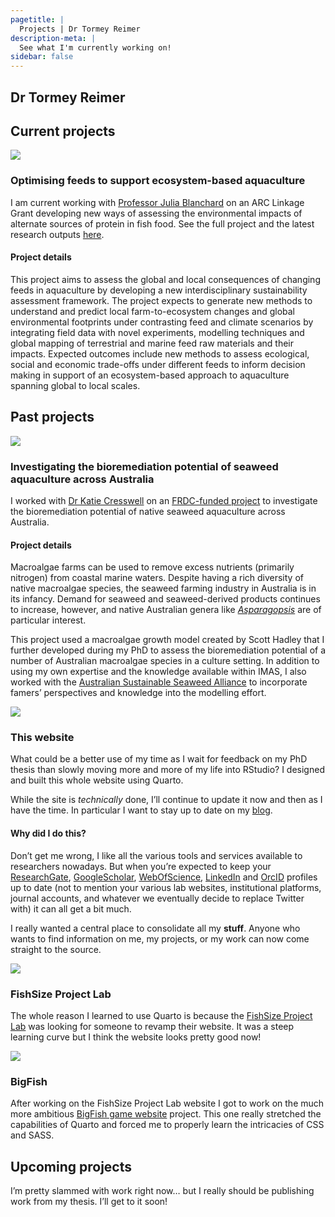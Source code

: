 ```yaml
---
pagetitle: |
  Projects | Dr Tormey Reimer
description-meta: |
  See what I'm currently working on!
sidebar: false
---
```

::: {.column-screen .hero-img .hero-strip-page .align-items-end}
# Dr Tormey Reimer {.maintitle .hero-text-page}
:::

## Current projects

::: {.grid .justify-content-space-evenly .align-items-center}
:::: {.g-col-12 .g-col-lg-4 .text-center}
![](resources/images/aquafeed.jpg){fig-alt="Aquafeed pellets being fed to a pen of fish"}
::::

:::: {.g-col-12 .g-col-lg-8 .text-center}
### Optimising feeds to support ecosystem-based aquaculture

I am current working with [Professor Julia Blanchard](https://discover.utas.edu.au/Julia.Blanchard) on an ARC Linkage Grant developing new ways of assessing the environmental impacts of alternate sources of protein in fish food. See the full project and the latest research outputs [here](https://sustainableaquafeedsproject.org/).
::::

:::: g-col-12
#### Project details

This project aims to assess the global and local consequences of changing feeds in aquaculture by developing a new interdisciplinary sustainability assessment framework. The project expects to generate new methods to understand and predict local farm-to-ecosystem changes and global environmental footprints under contrasting feed and climate scenarios by integrating field data with novel experiments, modelling techniques and global mapping of terrestrial and marine feed raw materials and their impacts. Expected outcomes include new methods to assess ecological, social and economic trade-offs under different feeds to inform decision making in support of an ecosystem-based approach to aquaculture spanning global to local scales.
::::
:::

## Past projects

::: {.grid .justify-content-space-evenly .align-items-center}
:::: {.g-col-12 .g-col-lg-4 .text-center}
![](resources/images/Asparagopsis.jpg){fig-alt="A photo of an _Asparagopsis_ gametophyte I found on the internet"}
::::

:::: {.g-col-12 .g-col-lg-8 .text-center}
### Investigating the bioremediation potential of seaweed aquaculture across Australia

I worked with [Dr Katie Cresswell](https://discover.utas.edu.au/katie.cresswell) on an [FRDC-funded project](https://www.frdc.com.au/project/2023-193) to investigate the bioremediation potential of native seaweed aquaculture across Australia.
::::

:::: g-col-12
#### Project details

Macroalgae farms can be used to remove excess nutrients (primarily nitrogen) from coastal marine waters. Despite having a rich diversity of native macroalgae species, the seaweed farming industry in Australia is in its infancy. Demand for seaweed and seaweed-derived products continues to increase, however, and native Australian genera like [_Asparagopsis_](https://www.abc.net.au/news/rural/2022-06-30/asparagopsis-methane-reducing-seaweed-sold-in-australia/101198580?utm_campaign=abc_news_web&utm_content=link&utm_medium=content_shared&utm_source=abc_news_web) are of particular interest.

This project used a macroalgae growth model created by Scott Hadley that I further developed during my PhD to assess the bioremediation potential of a number of Australian macroalgae species in a culture setting. In addition to using my own expertise and the knowledge available within IMAS, I also worked with the [Australian Sustainable Seaweed Alliance](https://www.seaweedalliance.org.au/) to incorporate famers' perspectives and knowledge into the modelling effort.
::::
:::

::: {.grid .justify-content-space-evenly .align-items-center .my-4 .py-4}
:::: {.g-col-12 .g-col-lg-4 .text-center}
![](resources/images/personal-website.jpg){fig-alt="Screenshot of the website you're on right now... so meta!" style="border: solid 1px var(--bs-primary);"}
::::

:::: {.g-col-12 .g-col-lg-8 .text-center}
### This website {#sec-this-website}

What could be a better use of my time as I wait for feedback on my PhD thesis than slowly moving more and more of my life into RStudio? I designed and built this whole website using Quarto.

While the site is *technically* done, I'll continue to update it now and then as I have the time. In particular I want to stay up to date on my [blog](blog.qmd).
::::

:::: g-col-12
#### Why did I do this?

Don't get me wrong, I like all the various tools and services available to researchers nowadays. But when you're expected to keep your 
[ResearchGate](https://www.researchgate.net/profile/Tormey-Reimer), 
[GoogleScholar](https://scholar.google.com/citations?user=H45vLccAAAAJ&hl=en), 
[WebOfScience](https://www.webofscience.com/wos/author/record/AGU-1273-2022), 
[LinkedIn](https://au.linkedin.com/in/tormey-reimer) and 
[OrcID](https://orcid.org/0000-0002-5983-2798) 
profiles up to date (not to mention your various lab websites, institutional platforms, journal accounts, and whatever we eventually decide to replace Twitter with) it can all get a bit much.

I really wanted a central place to consolidate all my **stuff**. Anyone who wants to find information on me, my projects, or my work can now come straight to the source. 
::::

:::: {.g-col-12 .g-col-lg-6 .align-items-top .no-gaps .my-4}
::::: {.g-col-12 .img-container .no-gaps}
![](resources/images/FishSizeHomepage.png){fig-alt="Screenshot of the FishSizeProject website"}
::::: 

::::: g-col-12
### FishSize Project Lab

The whole reason I learned to use Quarto is because the [FishSize Project Lab](https://fishsizeproject.org/) was looking for someone to revamp their website. It was a steep learning curve but I think the website looks pretty good now!
::::: 
::::

:::: {.g-col-12 .g-col-lg-6 .align-items-top}
::::: {.g-col-12 .img-container .no-gaps}
![](resources/images/BigFishHomepage.png){fig-alt="Screenshot of the BigFish website"}

::::: 

::::: g-col-12
### BigFish

After working on the FishSize Project Lab website I got to work on the much more ambitious [BigFish game website](https://bigfishcardgame.com/) project. This one really stretched the capabilities of Quarto and forced me to properly learn the intricacies of CSS and SASS. 
::::: 
::::
:::

## Upcoming projects

I'm pretty slammed with work right now... but I really should be publishing work from my thesis. I'll get to it soon!





